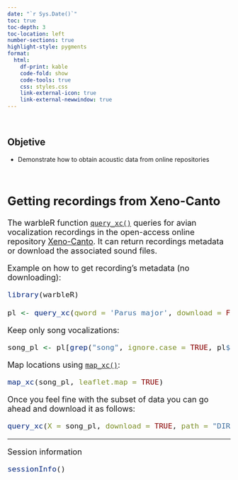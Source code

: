 ```yaml
---
date: "`r Sys.Date()`"
toc: true
toc-depth: 3
toc-location: left
number-sections: true
highlight-style: pygments
format:
  html:
    df-print: kable
    code-fold: show
    code-tools: true
    css: styles.css
    link-external-icon: true
    link-external-newwindow: true      
---
```


 

::: {.alert .alert-info}

## **Objetive** {.unnumbered .unlisted}

- Demonstrate how to obtain acoustic data from online repositories

:::

 

<font size="4">

## Getting recordings from Xeno-Canto

The warbleR function [`query_xc()`](https://marce10.github.io/warbleR/reference/query_xc.html) queries for avian vocalization recordings in the open-access online repository [Xeno-Canto](https://xeno-canto.org). It can return recordings metadata or download the associated sound files.

Example on how to get recording's metadata (no downloading):

```r

library(warbleR)

pl <- query_xc(qword = 'Parus major', download = FALSE)

```

Keep only song vocalizations:

```r

song_pl <- pl[grep("song", ignore.case = TRUE, pl$Vocalization_type), ]

```

Map locations using [`map_xc()`](https://marce10.github.io/warbleR/reference/map_xc.html):

```r

map_xc(song_pl, leaflet.map = TRUE)

```

Once you feel fine with the subset of data you can go ahead and download it as follows:

```r

query_xc(X = song_pl, download = TRUE, path = "DIRECTORY WHERE YOU WANT TO SAVE THE FILES")

```

------------------------------------------------------------------------

<font size="4">Session information</font>

```r

sessionInfo()

```
